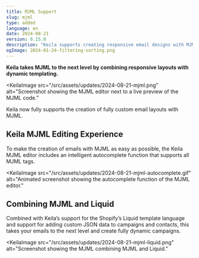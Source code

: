 ```yaml
---
title: MJML Support
slug: mjml
type: added
language: en
date: 2024-08-21
version: 0.15.0
description: "Keila supports creating responsive email designs with MJML"
ogImage: 2024-01-24-filtering-sorting.png
---
```


**Keila takes MJML to the next level by combining responsive layouts with dynamic templating.**

<KeilaImage
  src="/src/assets/updates/2024-08-21-mjml.png"
  alt="Screenshot showing the MJML editor next to a live preview of the MJML code."
></KeilaImage>

Keila now fully supports the creation of fully custom email layouts with MJML.

## Keila MJML Editing Experience

To make the creation of emails with MJML as easy as possible, the Keila MJML editor
includes an intelligent autocomplete function that supports all MJML tags.

<KeilaImage
  src="/src/assets/updates/2024-08-21-mjml-autocomplete.gif"
  alt="Animated screenshot showing the autocomplete function of the MJML editor."
></KeilaImage>

## Combining MJML and Liquid

Combined with Keila’s support for the Shopify’s Liquid template language and support
for adding custom JSON data to campaigns and contacts, this takes your emails to
the next level and create fully dynamic campaigns.

<KeilaImage
  src="/src/assets/updates/2024-08-21-mjml-liquid.png"
  alt="Screenshot showing the MJML combining MJML and Liquid."
></KeilaImage>
